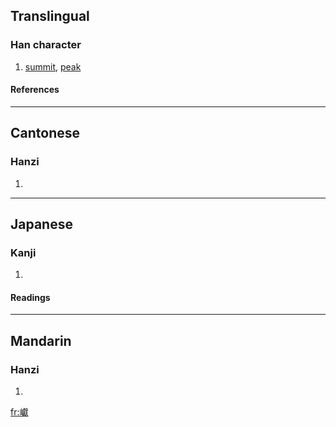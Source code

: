 ==Translingual==
===Han character===
{{Han char|rn=46|rad=山|as=20|sn=23|four=2373<sub>4</sub>|canj=山卜月大 (UYBK)}}
# [[summit]], [[peak]]
====References====
{{Han ref|kx=0323.090|dkj=08651|dj=0623.170|hdz=10809.020|uh=5DD8|ud=24024|bh=F7D6|bd=63446}}
----
==Cantonese==
===Hanzi===
{{yue-hanzi|jyut=|y=yin5}}
# {{defn|Cantonese}}
----
==Japanese==
===Kanji===
{{ja-kanji|grade=|rs=山20}}
# {{defn|Japanese}} 
====Readings====
{{ja-readings|on=[[げん]] (gen), [[ごん]] (gon), [[けん]] (ken)|kun=[[みね]] (mine)}}
----
==Mandarin==
===Hanzi===
{{cmn-hanzi|pin=[[yǎn]] (yan3)|wg=yen<sup>3</sup>}}
# {{defn|Mandarin}}

[[fr:巘]]